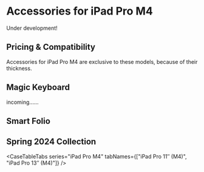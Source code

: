 
# Accessories for iPad Pro M4

Under development!

## Pricing & Compatibility

Accessories for iPad Pro M4 are exclusive to these models, because of their thickness.

## Magic Keyboard

incoming......

## Smart Folio

## Spring 2024 Collection

<CaseTableTabs series="iPad Pro M4" tabNames={["iPad Pro 11″ (M4)", "iPad Pro 13″ (M4)"]} />
